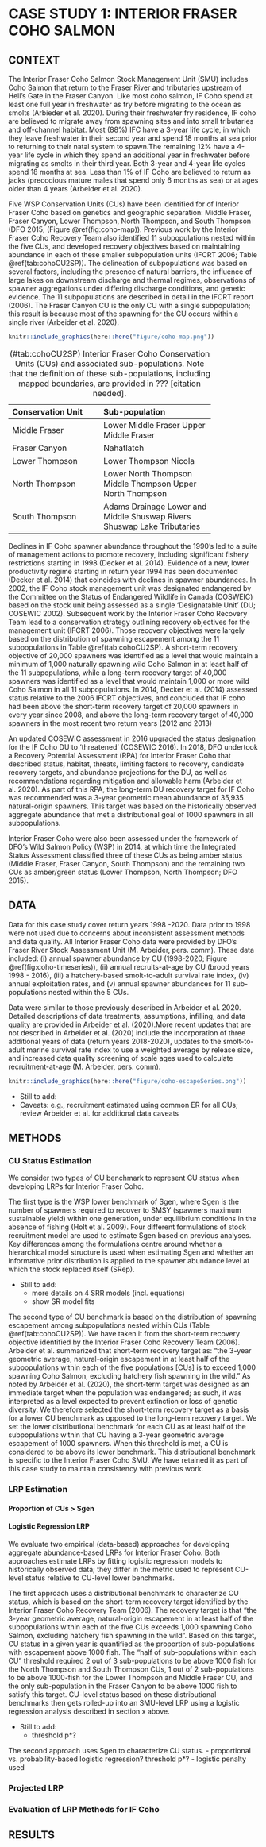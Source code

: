 # CASE STUDY 1: INTERIOR FRASER COHO SALMON

## CONTEXT

The Interior Fraser Coho Salmon Stock Management Unit (SMU) includes Coho Salmon that return to the Fraser River and tributaries upstream of Hell’s Gate in the Fraser Canyon. Like most coho salmon, IF Coho spend at least one full year in freshwater as fry before migrating to the ocean as smolts (Arbieder et al. 2020). During their freshwater fry residence, IF coho are believed to migrate away from spawning sites and into small tributaries and off-channel habitat. Most (88%) IFC have a 3-year life cycle, in which they leave freshwater in their second year and spend 18 months at sea prior to returning to their natal system to spawn.The remaining 12% have a 4-year life cycle in which they spend an additional year in freshwater before migrating as smolts in their third year. Both 3-year and 4-year life cycles spend 18 months at sea. Less than 1% of IF Coho are believed to return as jacks (precocious mature males that spend only 6 months as sea) or at ages older than 4 years (Arbeider et al. 2020).

Five WSP Conservation Units (CUs) have been identified for of Interior Fraser Coho based on genetics and geographic separation: Middle Fraser, Fraser Canyon, Lower Thompson, North Thompson, and South Thompson (DFO 2015; (Figure \@ref(fig:coho-map)). Previous work by the Interior Fraser Coho Recovery Team also identified 11 subpopulations nested within the five CUs, and developed recovery objectives based on maintaining abundance in each of these smaller subpopulation units (IFCRT 2006; Table \@ref(tab:cohoCU2SP)). The delineation of subpopulations was based on several factors, including the presence of natural barriers, the influence of large lakes on downstream discharge and thermal regimes, observations of spawner aggregations under differing discharge conditions, and genetic evidence. The 11 subpopulations are described in detail in the IFCRT report (2006). The Fraser Canyon CU is the only CU with a single subpopulation; this result is because most of the spawning for the CU occurs within a single river (Arbeider et al. 2020). 



```r
knitr::include_graphics(here::here("figure/coho-map.png"))
```


-------------------------------------------------------
Conservation Unit         Sub-population
------------------------- ------------------------------ 
Middle Fraser             Lower Middle Fraser
                          Upper Middle Fraser
                          
Fraser Canyon             Nahatlatch
  
Lower Thompson            Lower Thompson
                          Nicola
  
North Thompson            Lower North Thompson
                          Middle Thompson
                          Upper North Thompson
  
South Thompson            Adams Drainage
                          Lower and Middle Shuswap Rivers
                          Shuswap Lake Tributaries
------------------------- ---------------------------------
Table: (\#tab:cohoCU2SP) Interior Fraser Coho Conservation Units (CUs) and associated sub-populations. Note that the definition of these sub-populations, including mapped boundaries, are provided in ??? [citation needed].


Declines in IF Coho spawner abundance throughout the 1990’s led to a suite of management actions to promote recovery, including significant fishery restrictions starting in 1998 (Decker et al. 2014). Evidence of a new, lower productivity regime starting in return year 1994 has been documented (Decker et al. 2014) that coincides with declines in spawner abundances.  In 2002, the IF Coho stock management unit was designated endangered by the  Committee on the Status of Endangered Wildlife in Canada (COSWEIC) based on the stock unit being assessed as a single 'Designatable Unit' (DU; COSEWIC 2002). Subsequent work by the Interior Fraser Coho Recovery Team lead to a conservation strategy outlining recovery objectives for the management unit (IFCRT 2006). Those recovery objectives were largely based on the distribution of spawning escapement among the 11 subpopulations in Table \@ref(tab:cohoCU2SP). A short-term recovery objective of 20,000 spawners was identified as a level that would maintain a minimum of 1,000 naturally spawning wild Coho Salmon in at least half of the 11 subpopulations, while a long-term recovery target of 40,000 spawners was identified as a level that would maintain 1,000 or more wild Coho Salmon in all 11 subpopulations. In 2014, Decker et al. (2014) assessed status relative to the 2006 IFCRT objectives, and concluded that IF coho had been above the short-term recovery target of 20,000 spawners in every year since 2008, and above the long-term recovery target of 40,000 spawners in the most recent two return years (2012 and 2013)  

An updated COSEWIC assessment in 2016 upgraded the status designation for the IF Coho DU to 'threatened' (COSEWIC 2016).  In 2018, DFO undertook a Recovery Potential Assessment (RPA) for Interior Fraser Coho that described status, habitat, threats, limiting factors to recovery, candidate recovery targets, and abundance projections for the DU, as well as recommendations regarding mitigation and allowable harm (Arbeider et al. 2020). As part of this RPA, the long-term DU recovery target for IF Coho was recommended was a 3-year geometric mean abundance of 35,935 natural-origin spawners. This target was based on the historically observed aggregate abundance that met a distributional goal of 1000 spawners in all subpopulations.

Interior Fraser Coho were also been assessed under the framework of DFO’s Wild Salmon Policy (WSP) in 2014, at which time the Integrated Status Assessment classified three of these CUs as being amber status (Middle Fraser, Fraser Canyon, South Thompson) and the remaining two CUs as amber/green status (Lower Thompson, North Thompson; DFO 2015). 



## DATA

Data for this case study cover return years 1998 -2020. Data prior to 1998 were not used due to concerns about inconsistent assessment methods and data quality. All Interior Fraser Coho data were provided by DFO's Fraser River Stock Assessment Unit (M. Arbeider, pers. comm). These data included: (i) annual spawner abundance by CU (1998-2020; Figure \@ref(fig:coho-timeseries)), (ii) annual recruits-at-age by CU (brood years 1998 - 2016), (iii) a hatchery-based smolt-to-adult survival rate index, (iv) annual exploitation rates, and (v) annual spawner abundances for 11 sub-populations nested within the 5 CUs.

Data were similar to those previously described in Arbeider et al. 2020.  Detailed descriptions of data treatments, assumptions, infilling, and data quality are provided in Arbeider et al. (2020).More recent updates that are not described in Arbeider et al. (2020) include the incorporation of three additional years of data (return years 2018-2020), updates to the smolt-to-adult marine survival rate index to use a weighted average by release size, and increased data quality screening of scale ages used to calculate recruitment-at-age (M. Arbeider, pers. comm).


```r
knitr::include_graphics(here::here("figure/coho-escapeSeries.png"))
```






-	Still to add: 
  - Caveats: e.g., recruitment estimated using common ER for all CUs; review Arbeider et al. for additional data caveats


## METHODS


### CU Status Estimation


We consider two types of CU benchmark to represent CU status when developing LRPs for Interior Fraser Coho. 

The first type is the WSP lower benchmark of Sgen, where Sgen is the number of spawners required to recover to SMSY (spawners maximum sustainable yield) within one generation, under equilibrium conditions in the absence of fishing (Holt et al. 2009).  Four different formulations of stock recruitment model are used to estimate Sgen based on previous analyses. Key differences among the formulations centre around whether a hierarchical model structure is used when estimating Sgen and whether an informative prior distribution is applied to the spawner abundance level at which the stock replaced itself (SRep).    

- Still to add:
  - more details on 4 SRR models (incl. equations)
  - show SR model fits


The second type of CU benchmark is based on the distribution of spawning escapement among subpopulations nested within CUs (Table \@ref(tab:cohoCU2SP)). We have taken it from the short-term recovery objective identified by the Interior Fraser Coho Recovery Team (2006). Arbeider et al. summarized that short-term recovery target as: "the 3-year geometric average, natural-origin escapement in at least half of the subpopulations within each of the five populations [CUs] is to exceed 1,000 spawning Coho Salmon, excluding hatchery fish spawning in the wild."  As noted by Arbeider et al. (2020), the short-term target was designed as an immediate target when the population was endangered; as such, it was interpreted as a level expected to prevent extinction or loss of genetic diversity. We therefore selected the short-term recovery target as a basis for a lower CU benchmark as opposed to the long-term recovery target. We set the lower distributional benchmark for each CU as at least half of the subpopulations within that CU having a 3-year geometric average escapement of 1000 spawners. When this threshold is met, a CU is considered to be above its lower benchmark. This distributional benchmark is specific to the Interior Fraser Coho SMU. We have retained it as part of this case study to maintain consistency with previous work.  



### LRP Estimation

#### Proportion of CUs > Sgen

#### Logistic Regression LRP

We evaluate two empirical (data-based) approaches for developing aggregate abundance-based LRPs for Interior Fraser Coho. Both approaches estimate LRPs by fitting logistic regression models to historically observed data; they differ in the metric used to represent CU-level status relative to CU-level lower benchmarks. 

The first approach uses a distributional benchmark to characterize CU status, which is based on the short-term recovery target identified by the Interior Fraser Coho Recovery Team (2006). The recovery target is that “the 3-year geometric average, natural-origin escapement in at least half of the subpopulations within each of the five CUs exceeds 1,000 spawning Coho Salmon, excluding hatchery fish spawning in the wild”. Based on this target, CU status in a given year is quantified as the proportion of sub-populations with escapement above 1000 fish. The “half of sub-populations within each CU” threshold required 2 out of 3 sub-populations to be above 1000 fish for the North Thompson and South Thompson CUs, 1 out of 2 sub-populations to be above 1000-fish for the Lower Thompson and Middle Fraser CU, and the only sub-population in the Fraser Canyon to be above 1000 fish to satisfy this target. CU-level status based on these distributional benchmarks then gets rolled-up into an SMU-level LRP using a logistic regression analysis described in section x above. 

- Still to add: 
  - threshold p*?


The second approach uses Sgen to characterize CU status.
  - proportional vs. probability-based logistic regression?  threshold p*?
  - logistic penalty used





### Projected LRP


### Evaluation of LRP Methods for IF Coho


## RESULTS
